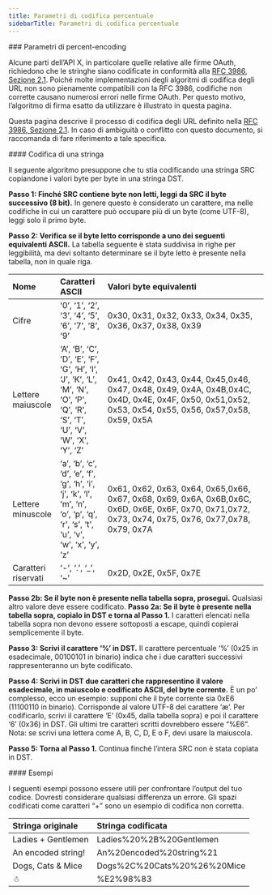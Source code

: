 ```yaml
---
title: Parametri di codifica percentuale
sidebarTitle: Parametri di codifica percentuale
---
```




<div id="percent-encoding-parameters">
  ### Parametri di percent-encoding
</div>

Alcune parti dell’API X, in particolare quelle relative alle firme OAuth, richiedono che le stringhe siano codificate in conformità alla [RFC 3986, Sezione 2.1](http://tools.ietf.org/html/rfc3986#section-2.1). Poiché molte implementazioni degli algoritmi di codifica degli URL non sono pienamente compatibili con la RFC 3986, codifiche non corrette causano numerosi errori nelle firme OAuth. Per questo motivo, l’algoritmo di firma esatto da utilizzare è illustrato in questa pagina.

Questa pagina descrive il processo di codifica degli URL definito nella [RFC 3986, Sezione 2.1](http://tools.ietf.org/html/rfc3986#section-2.1). In caso di ambiguità o conflitto con questo documento, si raccomanda di fare riferimento a tale specifica.
 

<div id="encoding-a-string">
  #### Codifica di una stringa
</div>

Il seguente algoritmo presuppone che tu stia codificando una stringa SRC copiandone i valori byte per byte in una stringa DST.

**Passo 1: Finché SRC contiene byte non letti, leggi da SRC il byte successivo (8 bit).** In genere questo è considerato un carattere, ma nelle codifiche in cui un carattere può occupare più di un byte (come UTF-8), leggi solo il primo byte.

**Passo 2: Verifica se il byte letto corrisponde a uno dei seguenti equivalenti ASCII.** La tabella seguente è stata suddivisa in righe per leggibilità, ma devi soltanto determinare se il byte letto è presente nella tabella, non in quale riga.

| Nome | Caratteri ASCII | Valori byte equivalenti |
| :--- | :--- | :--- |
| Cifre | ‘0’, ‘1’, ‘2’, ‘3’, ‘4’, ‘5’, ‘6’, ‘7’, ‘8’, ‘9’ | 0x30, 0x31, 0x32, 0x33, 0x34, 0x35, 0x36, 0x37, 0x38, 0x39 |
| Lettere maiuscole | ‘A’, ‘B’, ‘C’, ‘D’, ‘E’, ‘F’, ‘G’, ‘H’, ‘I’, ‘J’, ‘K’, ‘L’, ‘M’, ‘N’, ‘O’, ‘P’, ‘Q’, ‘R’, ‘S’, ‘T’, ‘U’, ‘V’, ‘W’, ‘X’, ‘Y’, ‘Z’ | 0x41, 0x42, 0x43, 0x44, 0x45,0x46, 0x47, 0x48, 0x49, 0x4A, 0x4B,0x4C, 0x4D, 0x4E, 0x4F, 0x50, 0x51,0x52, 0x53, 0x54, 0x55, 0x56, 0x57,0x58, 0x59, 0x5A |
| Lettere minuscole | ‘a’, ‘b’, ‘c’, ‘d’, ‘e’, ‘f’, ‘g’, ‘h’, ‘i’, ‘j’, ‘k’, ‘l’, ‘m’, ‘n’, ‘o’, ‘p’, ‘q’, ‘r’, ‘s’, ‘t’, ‘u’, ‘v’, ‘w’, ‘x’, ‘y’, ‘z’ | 0x61, 0x62, 0x63, 0x64, 0x65,0x66, 0x67, 0x68, 0x69, 0x6A, 0x6B,0x6C, 0x6D, 0x6E, 0x6F, 0x70, 0x71,0x72, 0x73, 0x74, 0x75, 0x76, 0x77,0x78, 0x79, 0x7A |
| Caratteri riservati | ‘-‘, ‘.’, ‘_’, ‘~’ | 0x2D, 0x2E, 0x5F, 0x7E |

**Passo 2b: Se il byte non è presente nella tabella sopra, prosegui.** Qualsiasi altro valore deve essere codificato. **Passo 2a: Se il byte è presente nella tabella sopra, copialo in DST e torna al Passo 1.** I caratteri elencati nella tabella sopra non devono essere sottoposti a escape, quindi copierai semplicemente il byte.

**Passo 3: Scrivi il carattere ‘%’ in DST.** Il carattere percentuale ‘%’ (0x25 in esadecimale, 00100101 in binario) indica che i due caratteri successivi rappresenteranno un byte codificato.

**Passo 4: Scrivi in DST due caratteri che rappresentino il valore esadecimale, in maiuscolo e codificato ASCII, del byte corrente.** È un po’ complesso, ecco un esempio: supponi che il byte corrente sia 0xE6 (11100110 in binario). Corrisponde al valore UTF-8 del carattere ‘æ’. Per codificarlo, scrivi il carattere ‘E’ (0x45, dalla tabella sopra) e poi il carattere ‘6’ (0x36) in DST. Gli ultimi tre caratteri scritti dovrebbero essere “%E6”. Nota: se scrivi una lettera come A, B, C, D, E o F, devi usare la maiuscola.

**Passo 5: Torna al Passo 1.** Continua finché l’intera SRC non è stata copiata in DST.
 

<div id="examples">
  #### Esempi
</div>

I seguenti esempi possono essere utili per confrontare l’output del tuo codice. Dovresti considerare qualsiasi differenza un errore. Gli spazi codificati come caratteri “+” sono un esempio di codifica non corretta.

| Stringa originale | Stringa codificata |
| :--- | :--- |
| Ladies + Gentlemen | Ladies%20%2B%20Gentlemen |
| An encoded string! | An%20encoded%20string%21 |
| Dogs, Cats & Mice | Dogs%2C%20Cats%20%26%20Mice |
| ☃   | %E2%98%83 |